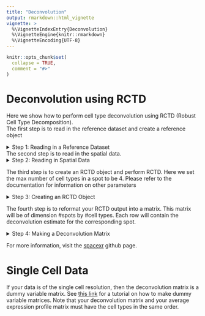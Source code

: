 ```yaml
---
title: "Deconvolution"
output: rmarkdown::html_vignette
vignette: >
  %\VignetteIndexEntry{Deconvolution}
  %\VignetteEngine{knitr::rmarkdown}
  %\VignetteEncoding{UTF-8}
---
```


```r
knitr::opts_chunk$set(
  collapse = TRUE,
  comment = "#>"
)
```

# Deconvolution using RCTD
Here we show how to perform cell type deconvolution using RCTD (Robust Cell Type Decomposition).\
The first step is to read in the reference dataset and create a reference object

<details>
  <summary>Step 1: Reading in a Reference Dataset </summary>
  
```
###Step 0: Packages
library(spacexr)
library(Matrix)
library(Seurat) 
##download spacexr is not installed
#library(devtools)
#devtools::install_github("dmcable/spacexr", build_vignettes = FALSE)
###STEP 1: Read in reference dataset
#Read in reference
data("liver_met_ref")
refr = liver_met_ref
#get cell types of reference dataset
cell_types = Idents(refr)
#drop levels 
cell_types = droplevels(cell_types)
#get raw data matrix
count_raw <- refr@assays$RNA@counts
# make reference dataset
reference <- Reference(count_raw, cell_types = cell_types)
```
</details>

The second step is to read in the spatial data.
<details>
  <summary>Step 2: Reading in Spatial Data </summary>
  
```
###STEP 2: Read in spatial data
#Read in seurat data. In practice, use seurat function to read in data
data("liver_met_seurat_object")
seurat_object = liver_met_seurat_object
#get counts matrix 
counts = seurat_object@assays$Spatial@counts
#save gene and cell names for later
genes = colnames(counts)
spots = rownames(counts)
#reformat counts matrix to sparse matrix 
counts = as(counts,'sparseMatrix')
#name column and row names
colnames(counts) = genes
rownames(counts) = spots
#get coordinate matrix
coord = GetTissueCoordinates(seurat_object)
#make spatial puck
puck <- SpatialRNA(coord, counts)
```

</details>

The third step is to create an RCTD object and perform RCTD. Here we set the max number of cell types in a spot to be 4. Please refer to the documentation for information on other parameters

<details>
  <summary>Step 3: Creating an RCTD Object </summary>
  
```
###STEP 3: create an RCTD object
#create an RCTD object. Here we set the max number of cell types in a spot to be 4.
#see documentation for other parameter choices
myRCTD <- create.RCTD(puck, reference, max_cores = 1, UMI_min = 0,MAX_MULTI_TYPES = 4)
#Run RCTD
myRCTD <- run.RCTD(myRCTD, doublet_mode = "multi")
```
</details>

The fourth step is to reformat your RCTD output into a matrix. This matrix will be of dimension #spots by #cell types. Each row will contain the deconvolution estimate for the corresponding spot.

<details>
  <summary>Step 4: Making a Deconvolution Matrix </summary>
  
``` 
###Step 4: Reformat results into a matrix 
#get unique cell types
CT = unique(cell_types)
#get library size for each cell type 
lib_sizes = rep(NA,length(CT))
#get cell specific library sizes and cell type 
cell_libs = colSums(refr)
#get cell types of cells from reference 
cell_ct = Idents(refr)
#iterate over each cell type 
for(j in c(1:length(CT))){
  ct = CT[j]
  lib_sizes[j] = mean(cell_libs[cell_ct==ct])
}
#initialize the deconvolution matrix 
deconv_est = matrix(0,nrow(coord),length(CT))
#Column names will be cell types
colnames(deconv_est) = CT
#rownames will be spot names
rownames(deconv_est) = rownames(coord)
#iterate over deconvolution results 
for(j in c(1:length(myRCTD@results))){
  #match cell types found to index of unique cell type vector
  fills = match(myRCTD@results[[j]]$cell_type_list,CT)
  #fill in matrix 
  deconv_est[j,fills] = myRCTD@results[[j]]$sub_weights
  #normalize so that rows sum to 1
  deconv_est[j,] = deconv_est[j,]/sum(deconv_est[j,])
  #normalize by cell weight (Thanks to Istvan Kleijn)
  spot_lib = deconv_est[j,]*1/lib_sizes
  #renormalize by cell type normalized weights
  deconv_est[j,] = spot_lib/sum(spot_lib)
}
#final output
deconv_est
```

</details>


For more information, visit the [spacexr](https://github.com/dmcable/spacexr) github page.

# Single Cell Data
If your data is of the single cell resolution, then the deconvolution matrix is a dummy variable matrix. See [this link](https://www.geeksforgeeks.org/dummy-variables-in-r-programming/) for a tutorial on how to make dummy variable matrices. Note that your deconvolution matrix and your average expression profile matrix must have the cell types in the same order.

